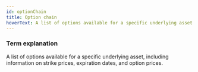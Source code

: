 ```yaml
---
id: optionChain
title: Option chain
hoverText: A list of options available for a specific underlying asset 
---
```


### Term explanation

A list of options available for a specific underlying asset, including information on strike prices, expiration dates, and option prices.